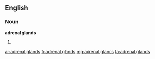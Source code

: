 ==English==

===Noun===
'''adrenal glands'''

# {{plural of|adrenal gland}}

[[ar:adrenal glands]]
[[fr:adrenal glands]]
[[mg:adrenal glands]]
[[ta:adrenal glands]]